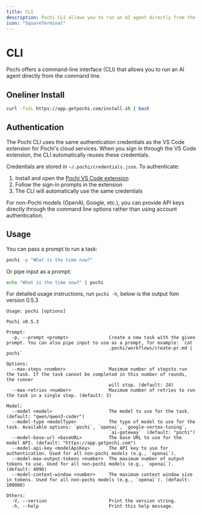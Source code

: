 ```yaml
---
title: CLI
description: Pochi CLI allows you to run an AI agent directly from the command line.
icon: "SquareTerminal"
---
```


# CLI

Pochi offers a command-line interface (CLI) that allows you to run an AI agent directly from the command line.

## Oneliner Install

```bash
curl -fsSL https://app.getpochi.com/install.sh | bash
```

## Authentication

The Pochi CLI uses the same authentication credentials as the VS Code extension for Pochi's cloud services. When you sign in through the VS Code extension, the CLI automatically reuses these credentials.

Credentials are stored in `~/.pochi/credentials.json`. To authenticate:

1. Install and open the [Pochi VS Code extension](https://marketplace.visualstudio.com/items?itemName=TabbyML.pochi)
2. Follow the sign-in prompts in the extension
3. The CLI will automatically use the same credentials

For non-Pochi models (OpenAI, Google, etc.), you can provide API keys directly through the command line options rather than using account authentication.


## Usage

You can pass a prompt to run a task:

```bash
pochi -p "What is the time now?"
```

Or pipe input as a prompt:

```bash
echo "What is the time now?" | pochi
```

For detailed usage instructions, run `pochi -h`, below is the output fom version 0.5.3

```
Usage: pochi [options]

Pochi v0.5.3

Prompt:
  -p, --prompt <prompt>               Create a new task with the given prompt. You can also pipe input to use as a prompt, for example: `cat
                                      .pochi/workflows/create-pr.md | pochi`

Options:
  --max-steps <number>                Maximum number of stepsto run the task. If the task cannot be completed in this number of rounds, the runner
                                      will stop. (default: 24)
  --max-retries <number>              Maximum number of retries to run the task in a single step. (default: 3)

Model:
  --model <model>                     The model to use for the task. (default: "qwen/qwen3-coder")
  --model-type <modelType>            The type of model to use for the task. Available options: `pochi`, `openai`, `google-vertex-tuning`,
                                      `ai-gateway`  (default: "pochi")
  --model-base-url <baseURL>          The base URL to use for the model API. (default: "https://app.getpochi.com")
  --model-api-key <modelApiKey>       The API key to use for authentication. Used for all non-pochi models (e.g., `openai`).
  --model-max-output-tokens <number>  The maximum number of output tokens to use. Used for all non-pochi models (e.g., `openai`). (default: 4096)
  --model-context-window <number>     The maximum context window size in tokens. Used for all non-pochi models (e.g., `openai`). (default: 100000)

Others:
  -V, --version                       Print the version string.
  -h, --help                          Print this help message.
```
